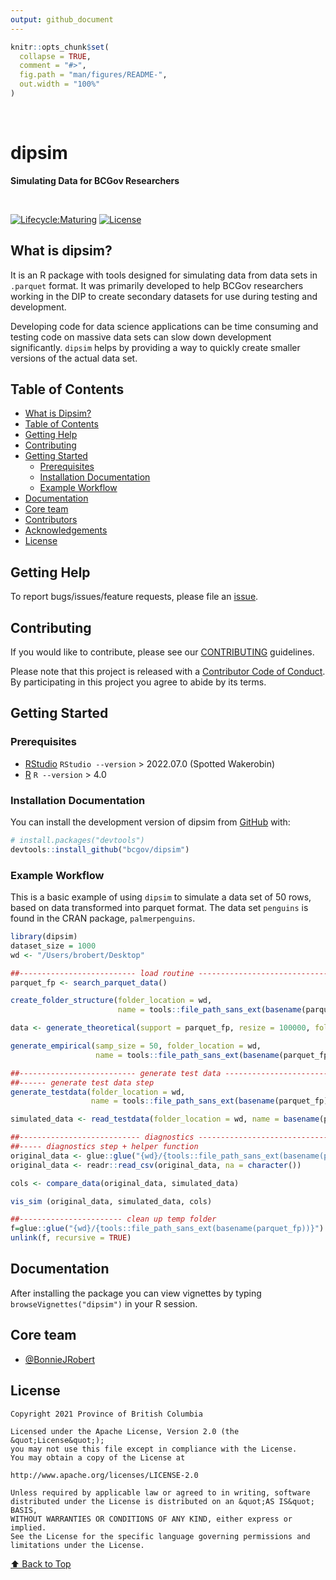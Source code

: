 ```yaml
---
output: github_document
---
```


<!-- README.md is generated from README.Rmd. Please edit that file -->

```r
knitr::opts_chunk$set(
  collapse = TRUE,
  comment = "#>",
  fig.path = "man/figures/README-",
  out.width = "100%"
)
```

<div align="center">
  <br>
  <h1>dipsim</h1>
  <strong>Simulating Data for BCGov Researchers</strong>
</div>
<br>

<!-- badges: start -->
[![Lifecycle:Maturing](https://img.shields.io/badge/Lifecycle-Maturing-007EC6)](https://github.com/bcgov/repomountie/blob/master/doc/lifecycle-badges.md)
[![License](https://img.shields.io/badge/License-Apache%202.0-blue.svg)](https://opensource.org/licenses/Apache-2.0)
<!-- badges: end -->

## What is dipsim?

It is an R package with tools designed for simulating data from data sets in `.parquet` format.  It was primarily developed to help BCGov researchers working in the DIP to create secondary datasets for use during testing and development.

Developing code for data science applications can be time consuming and testing code on massive data sets can slow down development significantly. `dipsim` helps by providing a way to quickly create smaller versions of the actual data set.  


## Table of Contents
- [What is Dipsim?](#what-is-dipsim)
- [Table of Contents](#table-of-contents)
- [Getting Help](#getting-help)
- [Contributing](#contributing)
- [Getting Started](#getting-started)
  - [Prerequisites](#prerequisites)
  - [Installation Documentation](#installation-documentation)
  - [Example Workflow](#example-workflow)
- [Documentation](#dcoumentation)
- [Core team](#core-team)
- [Contributors](#contributors)
- [Acknowledgements](#acknowledgements)
- [License](#license)

## Getting Help

To report bugs/issues/feature requests, please file an [issue](https://github.com/bcgov/dipsim/issues).

## Contributing

If you would like to contribute, please see our [CONTRIBUTING](CONTRIBUTING.md) guidelines.

Please note that this project is released with a [Contributor Code of Conduct](CODE_OF_CONDUCT.md). By participating in this project you agree to abide by its terms.

## Getting Started

### Prerequisites

- [RStudio](https://posit.co/products/open-source/rstudio-server/) `RStudio --version`  > 2022.07.0 (Spotted Wakerobin)
- [R](https://www.r-project.org) `R --version`  > 4.0

### Installation Documentation

You can install the development version of dipsim from [GitHub](https://github.com/) with:

``` r
# install.packages("devtools")
devtools::install_github("bcgov/dipsim")
```

### Example Workflow

This is a basic example of using `dipsim` to simulate a data set of 50 rows, based on data transformed into parquet format.  The data set `penguins` is found in the CRAN package, `palmerpenguins`.  

```r
library(dipsim)
dataset_size = 1000 
wd <- "/Users/brobert/Desktop"
```


```r
##-------------------------- load routine -------------------------------
parquet_fp <- search_parquet_data()

create_folder_structure(folder_location = wd, 
                        name = tools::file_path_sans_ext(basename(parquet_fp)))

data <- generate_theoretical(support = parquet_fp, resize = 100000, folder_location = wd)

generate_empirical(samp_size = 50, folder_location = wd, 
                   name = tools::file_path_sans_ext(basename(parquet_fp)))
```


``` r
##-------------------------- generate test data -------------------------
##------ generate test data step
generate_testdata(folder_location = wd, 
                  name = tools::file_path_sans_ext(basename(parquet_fp)), dataset_size = dataset_size)

simulated_data <- read_testdata(folder_location = wd, name = basename(parquet_fp))
```


```r
##--------------------------- diagnostics --------------------------------
##----- diagnostics step + helper function
original_data <- glue::glue("{wd}/{tools::file_path_sans_ext(basename(parquet_fp))}/distributions/theoretical/theoretical.csv")
original_data <- readr::read_csv(original_data, na = character())

cols <- compare_data(original_data, simulated_data)

vis_sim (original_data, simulated_data, cols) 
```


```r
##----------------------- clean up temp folder
f=glue::glue("{wd}/{tools::file_path_sans_ext(basename(parquet_fp))}")
unlink(f, recursive = TRUE)
```

## Documentation

After installing the package you can view vignettes by typing `browseVignettes("dipsim")` in your R session.

## Core team

- [@BonnieJRobert](https://github.com/BonnieJRobert)

## License

```
Copyright 2021 Province of British Columbia

Licensed under the Apache License, Version 2.0 (the &quot;License&quot;);
you may not use this file except in compliance with the License.
You may obtain a copy of the License at

http://www.apache.org/licenses/LICENSE-2.0

Unless required by applicable law or agreed to in writing, software distributed under the License is distributed on an &quot;AS IS&quot; BASIS,
WITHOUT WARRANTIES OR CONDITIONS OF ANY KIND, either express or implied.
See the License for the specific language governing permissions and limitations under the License.
```

[⬆ Back to Top](#table-of-contents)
